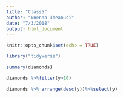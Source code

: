 ```yaml
---
title: "Class5"
author: "Nnenna Ibeanusi"
date: "7/3/2018"
output: html_document
---
```


```r
knitr::opts_chunk$set(echo = TRUE)
```


```r
library("tidyverse")
```

```r
summary(diamonds)
```

```r
diamonds %>%filter(y>10)
```

```r
diamonds %>% arrange(desc(y))%>%select(y)
```

